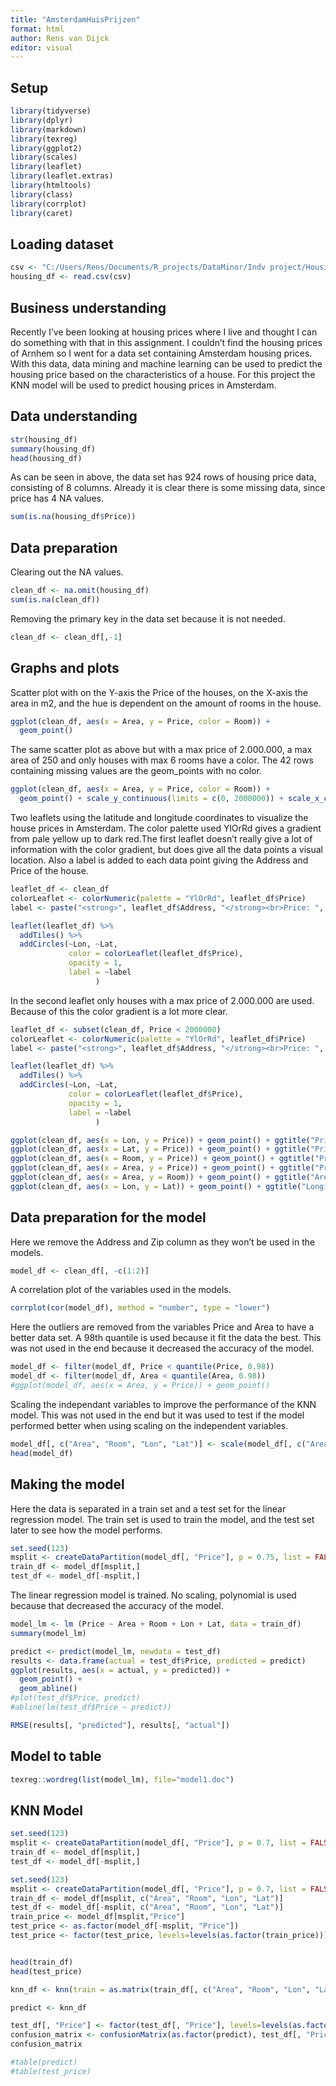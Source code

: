 ---
title: "AmsterdamHuisPrijzen"
format: html
author: Rens van Dijck
editor: visual
---

## Setup

```{r}
library(tidyverse)
library(dplyr)
library(markdown)
library(texreg)
library(ggplot2)
library(scales)
library(leaflet)
library(leaflet.extras)
library(htmltools)
library(class)
library(corrplot)
library(caret)
```

## Loading dataset

```{r}
csv <- "C:/Users/Rens/Documents/R_projects/DataMinor/Indv project/HousingPrices-Amsterdam-August-2021.csv"
housing_df <- read.csv(csv)
```

## Business understanding

Recently I've been looking at housing prices where I live and thought I can do something with that in this assignment. I couldn't find the housing prices of Arnhem so I went for a data set containing Amsterdam housing prices. With this data, data mining and machine learning can be used to predict the housing price based on the characteristics of a house. For this project the KNN model will be used to predict housing prices in Amsterdam.

## Data understanding

```{r}
str(housing_df)
summary(housing_df)
head(housing_df)
```

As can be seen in above, the data set has 924 rows of housing price data, consisting of 8 columns. Already it is clear there is some missing data, since price has 4 NA values.

```{r}
sum(is.na(housing_df$Price))
```

## Data preparation

Clearing out the NA values.

```{r}
clean_df <- na.omit(housing_df)
sum(is.na(clean_df))
```

Removing the primary key in the data set because it is not needed.

```{r}
clean_df <- clean_df[,-1]
```

## Graphs and plots

Scatter plot with on the Y-axis the Price of the houses, on the X-axis the area in m2, and the hue is dependent on the amount of rooms in the house.

```{r}
ggplot(clean_df, aes(x = Area, y = Price, color = Room)) + 
  geom_point()
```

The same scatter plot as above but with a max price of 2.000.000, a max area of 250 and only houses with max 6 rooms have a color. The 42 rows containing missing values are the geom_points with no color.

```{r}
ggplot(clean_df, aes(x = Area, y = Price, color = Room)) + 
  geom_point() + scale_y_continuous(limits = c(0, 2000000)) + scale_x_continuous(limits = c(0, 250)) + scale_color_continuous(limits = c(0,6))
```

Two leaflets using the latitude and longitude coordinates to visualize the house prices in Amsterdam. The color palette used YlOrRd gives a gradient from pale yellow up to dark red.The first leaflet doesn't really give a lot of information with the color gradient, but does give all the data points a visual location. Also a label is added to each data point giving the Address and Price of the house.

```{r}
leaflet_df <- clean_df
colorLeaflet <- colorNumeric(palette = "YlOrRd", leaflet_df$Price)
label <- paste("<strong>", leaflet_df$Address, "</strong><br>Price: ", leaflet_df$Price) %>% lapply(htmltools::HTML)

leaflet(leaflet_df) %>% 
  addTiles() %>% 
  addCircles(~Lon, ~Lat, 
             color = colorLeaflet(leaflet_df$Price),
             opacity = 1,
             label = ~label
                   )

```

In the second leaflet only houses with a max price of 2.000.000 are used. Because of this the color gradient is a lot more clear.

```{r}
leaflet_df <- subset(clean_df, Price < 2000000)
colorLeaflet <- colorNumeric(palette = "YlOrRd", leaflet_df$Price)
label <- paste("<strong>", leaflet_df$Address, "</strong><br>Price: ", leaflet_df$Price) %>% lapply(htmltools::HTML)

leaflet(leaflet_df) %>% 
  addTiles() %>% 
  addCircles(~Lon, ~Lat, 
             color = colorLeaflet(leaflet_df$Price),
             opacity = 1,
             label = ~label
                   )
```

```{r}
ggplot(clean_df, aes(x = Lon, y = Price)) + geom_point() + ggtitle("Price vs Longitude")
ggplot(clean_df, aes(x = Lat, y = Price)) + geom_point() + ggtitle("Price vs Latitude")
ggplot(clean_df, aes(x = Room, y = Price)) + geom_point() + ggtitle("Price vs Rooms")
ggplot(clean_df, aes(x = Area, y = Price)) + geom_point() + ggtitle("Price vs Area")
ggplot(clean_df, aes(x = Area, y = Room)) + geom_point() + ggtitle("Area vs Room")
ggplot(clean_df, aes(x = Lon, y = Lat)) + geom_point() + ggtitle("Longitude vs Latitude")
```

## Data preparation for the model

Here we remove the Address and Zip column as they won't be used in the models.

```{r}
model_df <- clean_df[, -c(1:2)]
```

A correlation plot of the variables used in the models.

```{r}
corrplot(cor(model_df), method = "number", type = "lower")
```

Here the outliers are removed from the variables Price and Area to have a better data set. A 98th quantile is used because it fit the data the best. This was not used in the end because it decreased the accuracy of the model.

```{r}
model_df <- filter(model_df, Price < quantile(Price, 0.98))
model_df <- filter(model_df, Area < quantile(Area, 0.98))
#ggplot(model_df, aes(x = Area, y = Price)) + geom_point()
```

Scaling the independant variables to improve the performance of the KNN model. This was not used in the end but it was used to test if the model performed better when using scaling on the independent variables.

```{r}
model_df[, c("Area", "Room", "Lon", "Lat")] <- scale(model_df[, c("Area", "Room", "Lon", "Lat")])
head(model_df)
```

## Making the model

Here the data is separated in a train set and a test set for the linear regression model. The train set is used to train the model, and the test set later to see how the model performs.

```{r}
set.seed(123)
msplit <- createDataPartition(model_df[, "Price"], p = 0.75, list = FALSE)
train_df <- model_df[msplit,]
test_df <- model_df[-msplit,]
```

The linear regression model is trained. No scaling, polynomial is used because that decreased the accuracy of the model.

```{r}
model_lm <- lm (Price ~ Area + Room + Lon + Lat, data = train_df)
summary(model_lm)
```

```{r}
predict <- predict(model_lm, newdata = test_df)
results <- data.frame(actual = test_df$Price, predicted = predict)
ggplot(results, aes(x = actual, y = predicted)) +
  geom_point() +
  geom_abline()
#plot(test_df$Price, predict)
#abline(lm(test_df$Price ~ predict))


```

```{r}
RMSE(results[, "predicted"], results[, "actual"])
```

## Model to table

```{r}
texreg::wordreg(list(model_lm), file="model1.doc")
```

## KNN Model

```{r}
set.seed(123)
msplit <- createDataPartition(model_df[, "Price"], p = 0.7, list = FALSE)
train_df <- model_df[msplit,]
test_df <- model_df[-msplit,]
```

```{r}
set.seed(123)
msplit <- createDataPartition(model_df[, "Price"], p = 0.7, list = FALSE)
train_df <- model_df[msplit, c("Area", "Room", "Lon", "Lat")]
test_df <- model_df[-msplit, c("Area", "Room", "Lon", "Lat")]
train_price <- model_df[msplit,"Price"]
test_price <- as.factor(model_df[-msplit, "Price"])
test_price <- factor(test_price, levels=levels(as.factor(train_price)))


head(train_df)
head(test_price)
```

```{r}
knn_df <- knn(train = as.matrix(train_df[, c("Area", "Room", "Lon", "Lat")]), test = as.matrix(test_df[, c("Area", "Room", "Lon", "Lat")]), cl = train_df[, "Price"] , k = 32)

predict <- knn_df

```

```{r}

test_df[, "Price"] <- factor(test_df[, "Price"], levels=levels(as.factor(train_df[, "Price"])))
confusion_matrix <- confusionMatrix(as.factor(predict), test_df[, "Price"])
confusion_matrix

#table(predict)
#table(test_price)
```

## 
